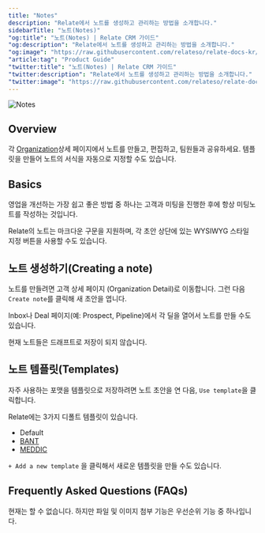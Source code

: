 ```yaml
---
title: "Notes"
description: "Relate에서 노트를 생성하고 관리하는 방법을 소개합니다."
sidebarTitle: "노트(Notes)"
"og:title": "노트(Notes) | Relate CRM 가이드"
"og:description": "Relate에서 노트를 생성하고 관리하는 방법을 소개합니다."
"og:image": "https://raw.githubusercontent.com/relateso/relate-docs-kr/main/docs/images/features/notes.png"
"article:tag": "Product Guide"
"twitter:title": "노트(Notes) | Relate CRM 가이드"
"twitter:description": "Relate에서 노트를 생성하고 관리하는 방법을 소개합니다."
"twitter:image": "https://raw.githubusercontent.com/relateso/relate-docs-kr/main/docs/images/features/notes.png"
---
```


![Notes](/images/features/notes.png)

## Overview
각 [Organization](/features/organization/)상세 페이지에서 노트를 만들고, 편집하고, 팀원들과 공유하세요. 템플릿을 만들어 노트의 서식을 자동으로 지정할 수도 있습니다.

## Basics
영업을 개선하는 가장 쉽고 좋은 방법 중 하나는 고객과 미팅을 진행한 후에 항상 미팅노트를 작성하는 것입니다.

Relate의 노트는 마크다운 구문을 지원하며, 각 초안 상단에 있는 WYSIWYG 스타일 지정 버튼을 사용할 수도 있습니다.

## 노트 생성하기(Creating a note)
노트를 만들려면 고객 상세 페이지 (Organization Detail)로 이동합니다. 그런 다음 `Create note`를 클릭해 새 초안을 엽니다.

Inbox나 Deal 페이지(예: Prospect, Pipeline)에서 각 딜을 열어서 노트를 만들 수도 있습니다.

<Warning>현재 노트들은 드래프트로 저장이 되지 않습니다.</Warning>

## 노트 템플릿(Templates)
자주 사용하는 포맷을 템플릿으로 저장하려면 노트 초안을 연 다음, `Use template`을 클릭합니다.

Relate에는 3가지 디폴트 템플릿이 있습니다.
- Default
- [BANT](https://www.relate.kr/blog/what-is-bant/)
- [MEDDIC](https://www.relate.kr/blog/what-is-meddic/)

`+ Add a new template` 을 클릭해서 새로운 템플릿을 만들 수도 있습니다.

## Frequently Asked Questions (FAQs)
<AccordionGroup>
<Accordion title="노트에 파일이나 이미지 첨부를 할 수 있나요?">
현재는 할 수 없습니다. 하지만 파일 및 이미지 첨부 기능은 우선순위 기능 중 하나입니다.
</Accordion>
</AccordionGroup>
